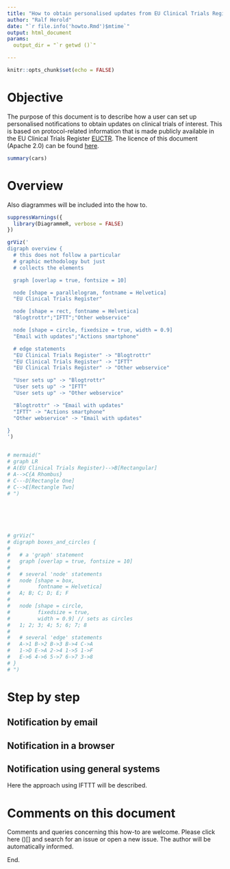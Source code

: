 ```yaml
---
title: "How to obtain personalised updates from EU Clinical Trials Register"
author: "Ralf Herold"
date: "`r file.info('howto.Rmd')$mtime`"
output: html_document
params: 
  output_dir = "`r getwd ()`"

---
```


```r
knitr::opts_chunk$set(echo = FALSE)
```

# Objective

The purpose of this document is to describe how a user can set up personalised notifications to obtain updates on clinical trials of interest. This is based on protocol-related information that is made publicly available in the EU Clinical Trials Register [EUCTR](https://www.clinicaltrialsregister.eu/). The licence of this document (Apache 2.0) can be found [here](https://github.com/rfhb/euctrnotifications/blob/master/LICENSE).

```r
summary(cars)
```

# Overview

Also diagrammes will be included into the how to. 

```r
suppressWarnings({
  library(DiagrammeR, verbose = FALSE)
})

grViz('
digraph overview {
  # this does not follow a particular 
  # graphic methodology but just 
  # collects the elements 

  graph [overlap = true, fontsize = 10]

  node [shape = parallelogram, fontname = Helvetica]
  "EU Clinical Trials Register" 

  node [shape = rect, fontname = Helvetica]
  "Blogtrottr";"IFTT";"Other webservice"

  node [shape = circle, fixedsize = true, width = 0.9]
  "Email with updates";"Actions smartphone"

  # edge statements
  "EU Clinical Trials Register" -> "Blogtrottr"
  "EU Clinical Trials Register" -> "IFTT"
  "EU Clinical Trials Register" -> "Other webservice"

  "User sets up" -> "Blogtrottr"
  "User sets up" -> "IFTT"
  "User sets up" -> "Other webservice"

  "Blogtrottr" -> "Email with updates"
  "IFTT" -> "Actions smartphone"
  "Other webservice" -> "Email with updates"

}
')


# mermaid("
# graph LR
# A(EU Clinical Trials Register)-->B[Rectangular]
# A-->C{A Rhombus}
# C---D[Rectangle One]
# C-->E[Rectangle Two]
# ")






# grViz("
# digraph boxes_and_circles {
# 
#   # a 'graph' statement
#   graph [overlap = true, fontsize = 10]
# 
#   # several 'node' statements
#   node [shape = box,
#         fontname = Helvetica]
#   A; B; C; D; E; F
# 
#   node [shape = circle,
#         fixedsize = true,
#         width = 0.9] // sets as circles
#   1; 2; 3; 4; 5; 6; 7; 8
# 
#   # several 'edge' statements
#   A->1 B->2 B->3 B->4 C->A
#   1->D E->A 2->4 1->5 1->F
#   E->6 4->6 5->7 6->7 3->8
# }
# ")


```

# Step by step

## Notification by email



## Notification in a browser



## Notification using general systems 

Here the approach using IFTTT will be described. 

# Comments on this document

Comments and queries concerning this how-to are welcome. Please click here ()[] and search for an issue or open a new issue. The author will be automatically informed. 

End. 





